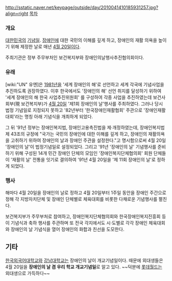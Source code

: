 http://sstatic.naver.net/keypage/outside/day/2010041410185931257.jpg?align=right
[[목차]]

=== 개요 ===
[[대한민국]]의 [[기념일]]. [[장애인]]에 대한 국민의 이해를 깊게 하고, 장애인의 재활 의욕을 높이기 위해 제정한 날로 매년 [[4월 20일]]이다.

주최기관은 정부 주무부처인 보건복지부와 장애인의날행사추진협의회이다.

=== 유래 ===
[wiki:"UN" 유엔]은 [[1981년]]을 '세계 장애인의 해'로 선언하고 세계 각국에 기념사업을 추진하도록 권장하였다. 이후 한국에서도 '장애인의 해' 선언 취지를 달성하기 위하여 '세계 장애인의 해 한국 사업추진위원회' 를 구성하여 각종 사업을 추진하였는데 보건사회부(現 보건복지부)가 [[4월 20일]] '제1회 장애인의 날'행사를 주최하였다. 그러나 당시 법정 기념일로 지정되지 못하고 '82년부터 '한국장애인재활협회' 주관으로 '장애인재활대회'라는 명칭 아래 기념식을 개최하게 되었다.

그 뒤 '91년 정부는 장애인복지법, 장애인고용촉진법을 제·개정하였는데, 장애인복지법 제 43조의 규정에 "국가는 국민의 장애인에 대한 이해를 깊게 하고, 장애인의 재활의욕을 고취하기 위하여 장애인의 날과 장애인 주관을 설정한다."고 명시함으로써 4월 20일 '장애인의 날'이 법정기념일로 설정되었다. 그리고 '91년 '장애인의 날' 기념행사를 준비하기 위해 구성된 14개 민간 장애인 단체의 모임인 '장애인복지단체협의회' 회원 단체들이 '재활의 날' 전통을 잇기로 결의하여 '91년 4월 20일을 '제 11회 장애인의 날'로 정하게 되었다.

=== 행사 ===
해마다 4월 20일을 장애인의 날로 정하고 4월 20일부터 1주일 동안을 장애인 주간으로 정해 각 지방자치단체 및 장애인 단체별로 체육대회를 비롯한 다채로운 기념행사를 펼친다. 

보건복지부가 주무부처로 참여하고, 장애인복지단체협의회와 한국장애인복지진흥회 등이 기념식과 축하 행사를 주관하며 또 전국 각지에서도 시·도별로 각각 장애인 체육대회와 장애인의 날 기념식을 열어 장애인의 화합과 친선을 도모한다.

== 기타 ==
[[한국외국어대학교]]와 [[강남대학교]]는 장애인의 날이 개교기념일이다. 때문에 외대생들은 4월 20일을 '''장애인의 날 겸 우리 학교 개교기념일'''로 알고 있다. ~~덕분에 [[롯데월드]]는 외대생으로 가득하다~~
